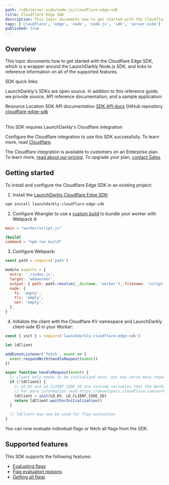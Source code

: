 ```yaml
---
path: /sdk/server-side/node-js/cloudflare-edge-sdk
title: Cloudflare Edge SDK
description: This topic documents how to get started with the Cloudflare Edge SDK, which is a wrapper around the LaunchDarkly Node.js SDK, and links to reference information on all of the supported features.
tags: ['cloudflare', 'edge', 'node', 'node.js', 'sdk', 'server-side']
published: true
---
```


## Overview

This topic documents how to get started with the Cloudflare Edge SDK, which is a wrapper around the LaunchDarkly Node.js SDK, and links to reference information on all of the supported features.

<Callout intent="primary">
<CalloutTitle>SDK quick links</CalloutTitle>
<CalloutDescription>

LaunchDarkly's SDKs are open source. In addition to this reference guide, we provide source, API reference documentation, and a sample application:

<Table>
  <TableHeader>
    <TableHeadCell>Resource</TableHeadCell>
    <TableHeadCell>Location</TableHeadCell>
  </TableHeader>
  <TableBody>
    <TableRow>
      <TableCell>SDK API documentation</TableCell>
      <TableCell>
        <a href="https://launchdarkly.github.io/cloudflare-edge-sdk/">SDK API docs</a>
      </TableCell>
    </TableRow>
    <TableRow>
      <TableCell>GitHub repository</TableCell>
      <TableCell>
        <a href="https://github.com/launchdarkly/cloudflare-edge-sdk">cloudflare-edge-sdk</a>
      </TableCell>
    </TableRow>
  </TableBody>
</Table>

</CalloutDescription>
</Callout>

<Callout intent="info">
  <CalloutTitle>This SDK requires LaunchDarkly's Cloudflare integration</CalloutTitle>
  <CalloutDescription>

Configure the Cloudflare integration to use this SDK successfully. To learn more, read [Cloudflare](/integrations/cloudflare).

The Cloudflare integration is available to customers on an Enterprise plan. To learn more, [read about our pricing](https://launchdarkly.com/pricing/). To upgrade your plan, [contact Sales](https://launchdarkly.com/contact-sales/).

  </CalloutDescription>
</Callout>

## Getting started

To install and configure the Cloudflare Edge SDK in an existing project:

1. Install the [LaunchDarkly Cloudflare Edge SDK](https://github.com/launchdarkly/cloudflare-edge-sdk):

  <CodeSample>
  <CSTab label="Console">

  ```bash
  npm install launchdarkly-cloudflare-edge-sdk
  ```

  </CSTab>
  </CodeSample>

2. Configure Wrangler to use a [custom build](https://developers.cloudflare.com/workers/wrangler/configuration/#inheritable-keys) to bundle your worker with Webpack 4:

  <CodeSample>
  <CSTab label="wrangler.toml">

  ```toml
  main = "worker/script.js"

  [build]
  command = "npm run build"
  ```

  </CSTab>
  </CodeSample>

3. Configure Webpack:

  <CodeSample>
  <CSTab label="webpack.config.js">

  ```js
  const path = require('path')

  module.exports = {
    entry: './index.js',
    target: 'webworker',
    output: { path: path.resolve(__dirname, 'worker'), filename: 'script.js' },
    node: {
      fs: 'empty',
      tls: 'empty',
      net: 'empty',
    },
  }
  ```

  </CSTab>
  </CodeSample>

4. Initialize the client with the Cloudflare KV namespace and LaunchDarkly client-side ID in your Worker:

  <CodeSample>
  <CSTab label="index.js">

  ```js
  const { init } = require('launchdarkly-cloudflare-edge-sdk')

  let ldClient

  addEventListener('fetch', event => {
    event.respondWith(handleRequest(event))
  })

  async function handleRequest(event) {
    // client only needs to be initialized once, but may serve many requests
    if (!ldClient) {
      // LD_KV and LD_CLIENT_SIDE_ID are runtime variables that the Workers runtime provides to your code.
      // For more information read https://developers.cloudflare.com/workers/platform/environment-variables
      ldClient = init(LD_KV, LD_CLIENT_SIDE_ID)
      return ldClient.waitForInitialization()
    }

    // ldClient may now be used for flag evaluation
  }
  ```

  </CSTab>
  </CodeSample>

You can now evaluate individual flags or fetch all flags from the SDK.

## Supported features

This SDK supports the following features:

- [Evaluating flags](/sdk/features/evaluating#nodejs-cloudflare)
- [Flag evaluation reasons](/sdk/features/evaluation-reasons#nodejs-cloudflare)
- [Getting all flags](/sdk/features/all-flags#nodejs-cloudflare)

